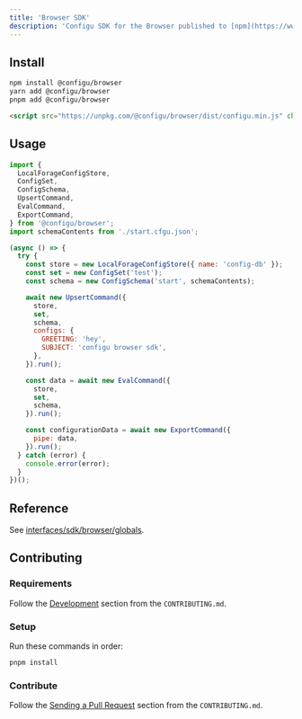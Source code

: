 ```yaml
---
title: 'Browser SDK'
description: 'Configu SDK for the Browser published to [npm](https://www.npmjs.com/package/@configu/browser).'
---
```


## Install

```bash
npm install @configu/browser
yarn add @configu/browser
pnpm add @configu/browser
```

```html
<script src="https://unpkg.com/@configu/browser/dist/configu.min.js" charset="utf-8"></script>
```

## Usage

```js
import {
  LocalForageConfigStore,
  ConfigSet,
  ConfigSchema,
  UpsertCommand,
  EvalCommand,
  ExportCommand,
} from '@configu/browser';
import schemaContents from './start.cfgu.json';

(async () => {
  try {
    const store = new LocalForageConfigStore({ name: 'config-db' });
    const set = new ConfigSet('test');
    const schema = new ConfigSchema('start', schemaContents);

    await new UpsertCommand({
      store,
      set,
      schema,
      configs: {
        GREETING: 'hey',
        SUBJECT: 'configu browser sdk',
      },
    }).run();

    const data = await new EvalCommand({
      store,
      set,
      schema,
    }).run();

    const configurationData = await new ExportCommand({
      pipe: data,
    }).run();
  } catch (error) {
    console.error(error);
  }
})();
```

## Reference

See [interfaces/sdk/browser/globals](/interfaces/sdk/browser/globals).

## Contributing

### Requirements

Follow the [Development](https://github.com/configu/configu/blob/main/CONTRIBUTING.md#development) section from the `CONTRIBUTING.md`.

### Setup

Run these commands in order:

```bash
pnpm install
```

### Contribute

Follow the [Sending a Pull Request](https://github.com/configu/configu/blob/main/CONTRIBUTING.md#sending-a-pull-request) section from the `CONTRIBUTING.md`.
